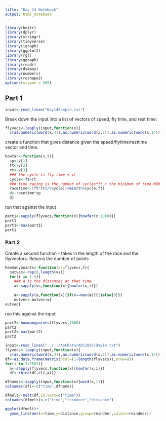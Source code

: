 ```yaml
---
title: "Day 14 Notebook"
output: html_notebook
---
```


```r
library(knitr)
library(dplyr)
library(stringr)
library(tidyverse)
library(igraph)
library(ggplot2)
library(rgl)
library(ggraph)
library(readr)
library(ds4psy)
library(numbers)
library(reshape2)
options(scipen = 999)
```


## Part 1
```r
input<-read_lines("Day14Sample.txt")
```

Break down the input into a list of vectors of speed, fly time, and rest time:

```r
flyvecs<-lapply(input,function(x){
  c(as.numeric(word(x,4)),as.numeric(word(x,7)),as.numeric(word(x,14)))})
```

create a function that gives distance given the speed/flytime/resttime vector and time.

```r
howfar<-function(v,t){
  sp<-v[1]
  ft<-v[2]
  rt<-v[3]
  ### the cycle is fly time + vt
  cycle<-ft+rt
  ### time racing is the number of cycles*ft + the minimum of time MOD cycle and ft
  racetime<-(ft*(t%/%cycle))+min(t%%cycle,ft)
  d<-racetime*sp
  d}
```

run that against the input

```r
part1<-sapply(flyvecs,function(x){howfar(x,1000)})
part1
part1<-max(part1)
part1
```
### Part 2

Create a second function - takes in the length of the race and the fly/vectors.  Returns the number of points

```r
howmanypoints<-function(vs=flyvecs,t){
  outvec<-rep(0,length(vs))
  for(i in 1:t){
    ### a is the distances at that time
    a<-sapply(vs,function(x){howfar(x,i)})
    
    a<-sapply(a,function(x){if(x==max(a)){1}else{0}})
    outvec<-outvec+a}
outvec}
```

run this against the input

```r
part2<-howmanypoints(flyvecs,1000)
part2
part2<-max(part2)
part2
```

```r
input<-read_lines("../../AoCData/AOC2015/Day14.txt")
flyvecs<-lapply(input,function(x){
  c(as.numeric(word(x,4)),as.numeric(word(x,7)),as.numeric(word(x,14)))})
df<-as.data.frame(matrix(ncol=(1+length(flyvecs)),nrow=0))
for(i in 1:2503){
  a<-sapply(flyvecs,function(x){howfar(x,i)})
  df<-rbind(df,c(i,a))}

dfnames<-sapply(input,function(x){word(x,1)})
colnames(df)<-c("time",dfnames)

dfmelt<-melt(df,id.vars=c("time"))
colnames(dfmelt)<-c("time","reindeer","distance")

ggplot(dfmelt)+
  geom_line(aes(x=time,y=distance,group=reindeer,colour=reindeer))

```

